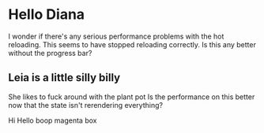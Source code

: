 
# Hello Diana

I wonder if there's any serious
performance problems with the hot reloading.
This seems to have stopped reloading correctly.
Is this any better without the progress bar?

## Leia is a little silly billy

She likes to fuck around with the plant pot
Is the performance on this better
now that the state isn't rerendering everything?

<Box
  fontSize={48}
  px={3}
  py={4}
  bg='magenta'>
  Hi Hello boop magenta box
</Box>

